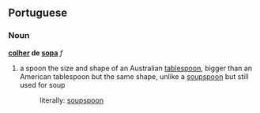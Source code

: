 ==Portuguese==
===Noun===
'''[[colher]] de [[sopa]]''' ''f''

# a spoon the size and shape of an Australian [[tablespoon]], bigger than an American tablespoon but the same shape, unlike a [[soupspoon]] but still used for soup
#:literally: [[soupspoon]]